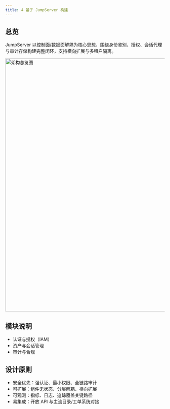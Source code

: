 ```yaml
---
title: 4 基于 JumpServer 构建
---
```


## 总览

JumpServer 以控制面/数据面解耦为核心思想，围绕身份鉴别、授权、会话代理与审计存储构建完整闭环，支持横向扩展与多租户隔离。

<img src="/whitepaper/image022.jpg" alt="架构总览图" width="800" />

## 模块说明

- 认证与授权（IAM）
- 资产与会话管理
- 审计与合规

## 设计原则

- 安全优先：强认证、最小权限、全链路审计
- 可扩展：组件无状态、分层解耦、横向扩展
- 可观测：指标、日志、追踪覆盖关键路径
- 易集成：开放 API 与主流目录/工单系统对接
